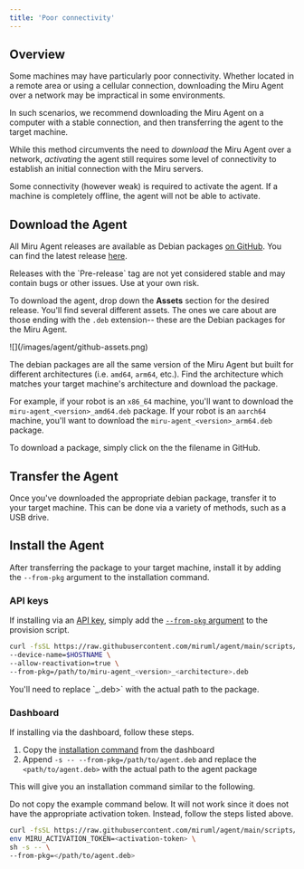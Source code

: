 ```yaml
---
title: 'Poor connectivity'
---
```


## Overview
Some machines may have particularly poor connectivity. Whether located in a remote area or using a cellular connection, downloading the Miru Agent over a network may be impractical in some environments.

In such scenarios, we recommend downloading the Miru Agent on a computer with a stable connection, and then transferring the agent to the target machine.

While this method circumvents the need to *download* the Miru Agent over a network, *activating* the agent still requires some level of connectivity to establish an initial connection with the Miru servers.

<Warning>
Some connectivity (however weak) is required to activate the agent. If a machine is completely offline, the agent will not be able to activate.
</Warning>

## Download the Agent
All Miru Agent releases are available as Debian packages [on GitHub](https://github.com/miruml/agent/releases). You can find the latest release [here](https://github.com/miruml/agent/releases/latest).

<Note>
    Releases with the `Pre-release` tag are not yet considered stable and may contain bugs or other issues. Use at your own risk.
</Note>

To download the agent, drop down the **Assets** section for the desired release. You'll find several different assets. The ones we care about are those ending with the `.deb` extension-- these are the Debian packages for the Miru Agent. 

<Frame>
   ![](/images/agent/github-assets.png)
</Frame>

The debian packages are all the same version of the Miru Agent but built for different architectures (i.e. `amd64`, `arm64`, etc.). Find the architecture which matches your target machine's architecture and download the package.

For example, if your robot is an `x86_64` machine, you'll want to download the `miru-agent_<version>_amd64.deb` package. If your robot is an `aarch64` machine, you'll want to download the `miru-agent_<version>_arm64.deb` package.

To download a package, simply click on the the filename in GitHub.

## Transfer the Agent

Once you've downloaded the appropriate debian package, transfer it to your target machine. This can be done via a variety of methods, such as a USB drive. 

## Install the Agent

After transferring the package to your target machine, install it by adding the `--from-pkg` argument to the installation command.

### API keys

If installing via an [API key](/docs/home/agent/install/api-keys), simply add the [`--from-pkg` argument](/docs/home/agent/install/api-keys#script-parameters) to the provision script.

```bash
curl -fsSL https://raw.githubusercontent.com/miruml/agent/main/scripts/install/provision.sh | sh -s -- \
--device-name=$HOSTNAME \
--allow-reactivation=true \
--from-pkg=/path/to/miru-agent_<version>_<architecture>.deb
```

<Note>
You'll need to replace `<path/to/miru-agent_<version>_<architecture>.deb>` with the actual path to the package.
</Note>

### Dashboard
If installing via the dashboard, follow these steps.

1. Copy the [installation command](/docs/home/agent/install/dashboard#retrieve-the-command) from the dashboard
2. Append `-s -- --from-pkg=/path/to/agent.deb` and replace the `<path/to/agent.deb>` with the actual path to the agent package

This will give you an installation command similar to the following.

<Warning>
Do not copy the example command below. It will not work since it does not have the appropriate activation token. Instead, follow the steps listed above.
</Warning>

```bash
curl -fsSL https://raw.githubusercontent.com/miruml/agent/main/scripts/install/install.sh | \
env MIRU_ACTIVATION_TOKEN=<activation-token> \
sh -s -- \
--from-pkg=</path/to/agent.deb>
```